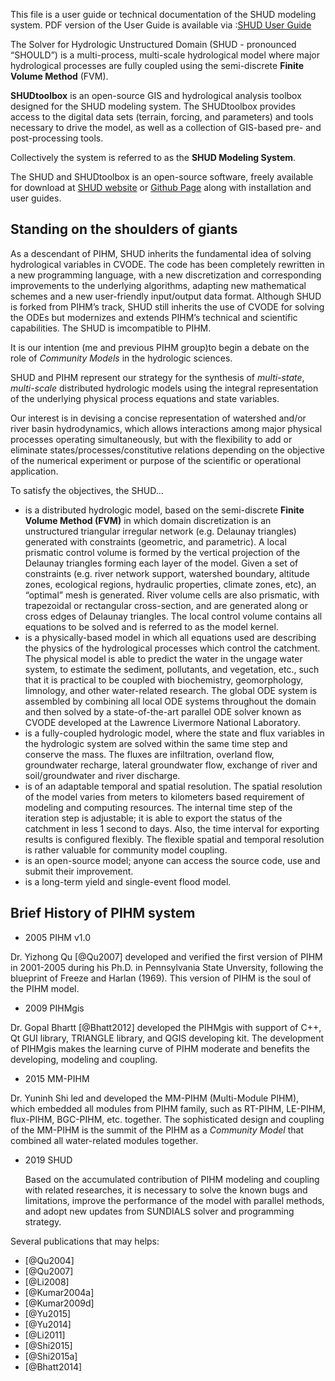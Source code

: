 
This file is a user guide or technical documentation of the SHUD modeling system.
PDF version of the User Guide is available via :[SHUD User Guide](https://www.shud.xyz/_book/SHUD_User_Guide.pdf)

The Solver for Hydrologic Unstructured Domain  (SHUD - pronounced  “SHOULD”) is a multi-process, multi-scale hydrological model where major  hydrological processes are fully coupled using the semi-discrete **Finite Volume Method** (FVM).

**SHUDtoolbox** is an open-source GIS and hydrological analysis toolbox designed for the SHUD modeling system.  The SHUDtoolbox provides access to the digital data sets (terrain, forcing, and parameters) and tools necessary to drive the model, as well as a collection of GIS-based pre- and post-processing tools.

Collectively the system is referred to as the **SHUD Modeling System**. 

The SHUD and SHUDtoolbox is an open-source software, freely available for download at [SHUD website](https://SHUD-system.github.io) or [Github Page](https://github.com/SHUD-System/) along with installation and user guides.

## Standing on the shoulders of giants

As a descendant of PIHM, SHUD inherits the fundamental idea of solving hydrological variables in CVODE. The code has been completely rewritten in a new programming language, with a new discretization and corresponding improvements to the underlying algorithms, adapting new mathematical schemes and a new user-friendly input/output data format. Although SHUD is forked from PIHM’s track, SHUD still inherits the use of CVODE for solving the ODEs but modernizes and extends PIHM’s technical and scientific capabilities. The SHUD is imcompatible to PIHM. 

It is our intention (me and previous PIHM group)to begin a debate on the role of *Community Models* in the hydrologic sciences. 

SHUD and PIHM represent our strategy for the synthesis of *multi-state*, *multi-scale* distributed hydrologic models using the integral representation of the underlying physical process equations and state variables. 

Our interest is in devising a concise representation of watershed and/or river basin hydrodynamics, which allows interactions among major physical processes operating simultaneously, but with the flexibility to add or eliminate states/processes/constitutive relations depending on the objective of the numerical experiment or purpose of the scientific or operational application.

To satisfy the objectives, the SHUD...

- is a distributed hydrologic model, based on the semi-discrete **Finite Volume Method (FVM)** in which domain discretization is an unstructured triangular irregular network (e.g. Delaunay triangles) generated with constraints (geometric, and parametric). A local prismatic control volume is formed by the vertical projection of the Delaunay triangles forming each layer of the model. Given a set of constraints (e.g. river network support, watershed boundary, altitude zones, ecological regions, hydraulic properties, climate zones, etc), an “optimal” mesh is generated. River volume cells are also prismatic, with trapezoidal or rectangular cross-section, and are generated along or cross edges of Delaunay triangles. The local control volume contains all equations to be solved and is referred to as the model kernel. 
- is a physically-based model in which all equations used are describing the physics of the hydrological processes which control the catchment. The physical model is able to predict the water in the ungage water system, to estimate the sediment, pollutants, and vegetation, etc., such that it is practical to be coupled with biochemistry, geomorphology, limnology, and other water-related research. 
The global ODE system is assembled by combining all local ODE systems throughout the domain and then solved by a state-of-the-art parallel ODE solver known as CVODE developed at the Lawrence Livermore National Laboratory.
- is a fully-coupled hydrologic model, where the state and flux variables in the hydrologic system are solved within the same time step and conserve the mass. The fluxes are infiltration, overland flow, groundwater recharge, lateral groundwater flow, exchange of river and soil/groundwater and river discharge.
-  is of an adaptable temporal and spatial resolution. The spatial resolution of the model varies from meters to kilometers based requirement of modeling and computing resources. The internal time step of the iteration step is adjustable; it is able to export the status of the catchment in less  1 second to days. Also, the time interval for exporting results is configured flexibly. The flexible spatial and temporal resolution is rather valuable for community model coupling.
- is an open-source model; anyone can access the source code, use and submit their improvement.
- is a long-term yield and single-event flood model.


## Brief History of PIHM system
- 2005 PIHM v1.0

Dr. Yizhong Qu [@Qu2007] developed and verified the first version of PIHM in 2001-2005 during his Ph.D. in Pennsylvania State Unversity, following the blueprint of Freeze and Harlan (1969). This version of PIHM is the soul of the PIHM model.

- 2009 PIHMgis 

Dr. Gopal Bhartt [@Bhatt2012] developed the PIHMgis with support of C++, Qt GUI library, TRIANGLE library, and QGIS developing kit. The development of PIHMgis makes the learning curve of PIHM moderate and benefits the developing, modeling and coupling.

- 2015 MM-PIHM

Dr. Yuninh Shi led and developed the MM-PIHM (Multi-Module PIHM), which embedded all modules from PIHM family, such as RT-PIHM, LE-PIHM, flux-PIHM, BGC-PIHM, etc. together. The sophisticated design and coupling of the MM-PIHM is the summit of the PIHM as a *Community Model* that combined all water-related modules together.

- 2019 SHUD

  Based on the accumulated contribution of PIHM modeling and coupling with related researches, it is necessary to solve the known bugs and limitations,
  improve the performance of the model with parallel methods, and adopt new updates from SUNDIALS solver and programming strategy. 

Several publications that may helps:

- [@Qu2004]
- [@Qu2007]
- [@Li2008]
- [@Kumar2004a]
- [@Kumar2009d]
- [@Yu2015]
- [@Yu2014]
- [@Li2011]
- [@Shi2015]
- [@Shi2015a]
- [@Bhatt2014]

